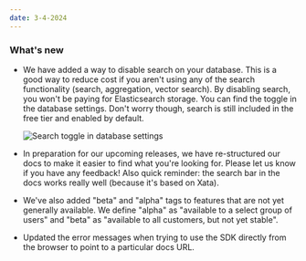 ```yaml
---
date: 3-4-2024
---
```


### What's new

- We have added a way to disable search on your database. This is a good way to reduce cost if you aren't using any of the search functionality (search, aggregation, vector search). By disabling search, you won't be paying for Elasticsearch storage. You can find the toggle in the database settings. Don't worry though, search is still included in the free tier and enabled by default.

  ![Search toggle in database settings](images/search_toggle.png)

- In preparation for our upcoming releases, we have re-structured our docs to make it easier to find what you're looking for. Please let us know if you have any feedback! Also quick reminder: the search bar in the docs works really well (because it's based on Xata).
- We've also added "beta" and "alpha" tags to features that are not yet generally available. We define "alpha" as "available to a select group of users" and "beta" as "available to all customers, but not yet stable".
- Updated the error messages when trying to use the SDK directly from the browser to point to a particular docs URL.
